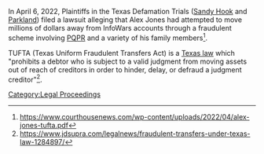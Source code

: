 In April 6, 2022, Plaintiffs in the Texas Defamation Trials ([[Texas Sandy Hook Lawsuit (Heslin v. Jones)|Sandy Hook]] and [[Texas Parkland Shooting Lawsuit (Fontaine v. Jones)|Parkland]]) filed a lawsuit alleging that Alex Jones had attempted to move millions of dollars away from InfoWars accounts through a fraudulent scheme involving [[PQPR]] and a variety of his family members<ref>https://www.courthousenews.com/wp-content/uploads/2022/04/alex-jones-tufta.pdf</ref>.

TUFTA (Texas Uniform Fraudulent Transfers Act) is a [https://statutes.capitol.texas.gov/Docs/BC/htm/BC.24.htm Texas law] which "prohibits a debtor who is subject to a valid judgment from moving assets out of reach of creditors in order to hinder, delay, or defraud a judgment creditor"<ref>https://www.jdsupra.com/legalnews/fraudulent-transfers-under-texas-law-1284897/</ref>.

[[Category:Legal Proceedings]]